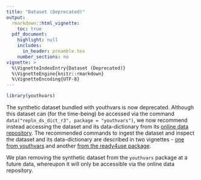 ```yaml
---
title: "Dataset (Deprecated)"
output: 
  rmarkdown::html_vignette:
    toc: true
  pdf_document:
    highlight: null
    includes:
      in_header: preamble.tex
    number_sections: no
vignette: >
  %\VignetteIndexEntry{Dataset (Deprecated)}
  %\VignetteEngine{knitr::rmarkdown}
  %\VignetteEncoding{UTF-8}
---
```

```r
library(youthvars)
```

The synthetic dataset bundled with youthvars is now deprecated. Although this dataset can (for the time-being) be accessed via the command `data("repln_ds_dict_r3", package = "youthvars")`, we now recommend instead accessing the dataset and its data-dictionary from its [online data repository](https://doi.org/10.7910/DVN/HJXYKQ). The recommended commands to ingest the dataset and inspect the dataset and its data-dictionary are described in two vignettes - [one from youthvars](V_02.html) and another [from the ready4use package](https://ready4-dev.github.io/ready4use/articles/V_01.html). 

We plan removing the synthetic dataset from the `youthvars` package at a future data, whereupon it will only be accessible via the online data repository.
